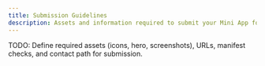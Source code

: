 ```yaml
---
title: Submission Guidelines
description: Assets and information required to submit your Mini App for featuring
---
```


TODO: Define required assets (icons, hero, screenshots), URLs, manifest checks, and contact path for submission.


